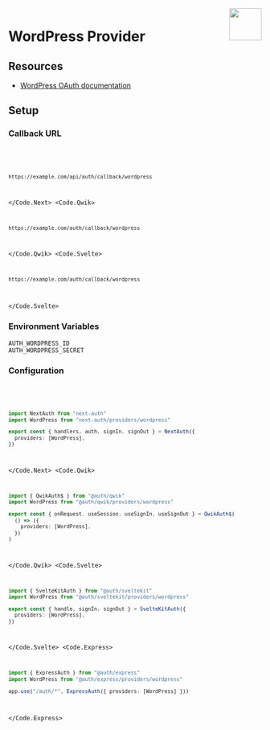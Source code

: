 
<img align="right" src="/img/providers/wordpress.svg" height="64" width="64" />

# WordPress Provider

## Resources

- [WordPress OAuth documentation](https://developer.wordpress.com/docs/oauth2/)

## Setup

### Callback URL

<Code>
  <Code.Next>

```bash
https://example.com/api/auth/callback/wordpress
```

  </Code.Next>
  <Code.Qwik>

```bash
https://example.com/auth/callback/wordpress
```

  </Code.Qwik>
  <Code.Svelte>

```bash
https://example.com/auth/callback/wordpress
```

  </Code.Svelte>
</Code>

### Environment Variables

```
AUTH_WORDPRESS_ID
AUTH_WORDPRESS_SECRET
```

### Configuration

<Code>
  <Code.Next>

```ts filename="/auth.ts"
import NextAuth from "next-auth"
import WordPress from "next-auth/providers/wordpress"

export const { handlers, auth, signIn, signOut } = NextAuth({
  providers: [WordPress],
})
```

  </Code.Next>
  <Code.Qwik>
  
```ts filename="/src/routes/plugin@auth.ts"
import { QwikAuth$ } from "@auth/qwik"
import WordPress from "@auth/qwik/providers/wordpress"

export const { onRequest, useSession, useSignIn, useSignOut } = QwikAuth$(
  () => ({
    providers: [WordPress],
  })
)
```

  </Code.Qwik>
  <Code.Svelte>

```ts filename="/src/auth.ts"
import { SvelteKitAuth } from "@auth/sveltekit"
import WordPress from "@auth/sveltekit/providers/wordpress"

export const { handle, signIn, signOut } = SvelteKitAuth({
  providers: [WordPress],
})
```

  </Code.Svelte>
  <Code.Express>

```ts filename="/src/app.ts"
import { ExpressAuth } from "@auth/express"
import WordPress from "@auth/express/providers/wordpress"

app.use("/auth/*", ExpressAuth({ providers: [WordPress] }))
```

  </Code.Express>
</Code>
